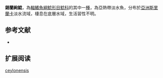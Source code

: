 {{Speciesbox
| name = 錫蘭絢鯰
| image = 
| image_width = 250px
| status = NE
| status_system = IUCN3.1
| genus = Ompok
| species = ceylonensis
| authority = [[Günther|Günther]], 1864
| synonyms = *''Callichrous ceylonensis'',Günther, 1864
}}

'''錫蘭絢鯰'''，為[[輻鰭魚綱|輻鰭魚綱]][[鯰形目|鯰形目]][[鯰科|鯰科]]的其中一[[種|種]]，為亞熱帶淡水魚，分布於[[亞洲|亞洲]][[斯里蘭卡|斯里蘭卡]]淡水流域，棲息在底層水域，生活習性不明。

==参考文献==
*{{FishBase_species|genus=Ompok|species=ceylonensis|year=2015|month=7}}

== 扩展阅读 ==
{{refbegin}}
{{wikispecies-inline|Ompok ceylonensis|錫蘭絢鯰}}
{{refend}}
{{Taxonbar|from=Q13921291}}

[[Category:絢鯰屬|ceylonensis]]